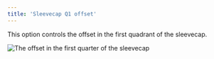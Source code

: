 ```yaml
---
title: 'Sleevecap Q1 offset'
---
```



This option controls the offset in the first quadrant of the sleevecap.

![The offset in the first quarter of the sleevecap](./sleevecapq1offset.svg)

<Aboutsleevecap />
